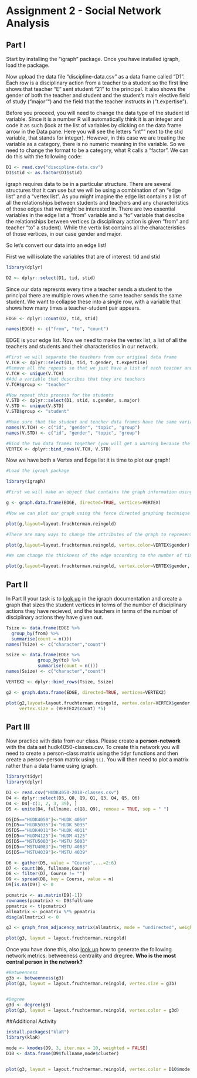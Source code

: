 # Assignment 2 - Social Network Analysis

## Part I
Start by installing the "igraph" package. Once you have installed igraph, load the package.

Now upload the data file "discipline-data.csv" as a data frame called "D1". Each row is a disciplinary action from a teacher to a student so the first line shows that teacher "E" sent student "21" to the principal. It also shows the gender of both the teacher and student and the student's main elective field of study ("major"") and the field that the teacher instructs in ("t.expertise").

Before you proceed, you will need to change the data type of the student id variable. Since it is a number R will automatically think it is an integer and code it as such (look at the list of variables by clicking on the data frame arrow in the Data pane. Here you will see the letters "int"" next to the stid variable, that stands for integer). However, in this case we are treating the variable as a category, there is no numeric meaning in the variable. So we need to change the format to be a category, what R calls a "factor". We can do this with the following code:

```{r}
D1 <- read.csv("discipline-data.csv")
D1$stid <- as.factor(D1$stid)
```

igraph requires data to be in a particular structure. There are several structures that it can use but we will be using a combination of an "edge list" and a "vertex list". As you might imagine the edge list contains a list of all the relationships between students and teachers and any characteristics of those edges that we might be interested in. There are two essential variables in the edge list a "from" variable and a "to" variable that descibe the relationships between vertices (a disciplinary action is given "from" and teacher "to" a student). While the vertix list contains all the characteristics of those vertices, in our case gender and major.

So let's convert our data into an edge list!

First we will isolate the variables that are of interest: tid and stid

```{r}
library(dplyr)

D2 <- dplyr::select(D1, tid, stid)
```

Since our data represnts every time a teacher sends a student to the principal there are multiple rows when the same teacher sends the same student. We want to collapse these into a single row, with a variable that shows how many times a teacher-student pair appears.

```{r}

EDGE <- dplyr::count(D2, tid, stid)

names(EDGE) <- c("from", "to", "count")

```

EDGE is your edge list. Now we need to make the vertex list, a list of all the teachers and students and their characteristics in our network.

```{r}

#First we will separate the teachers from our original data frame
V.TCH <- dplyr::select(D1, tid, t.gender, t.expertise)
#Remove all the repeats so that we just have a list of each teacher and their characteristics
V.TCH <- unique(V.TCH)
#Add a variable that describes that they are teachers
V.TCH$group <- "teacher"

#Now repeat this process for the students
V.STD <- dplyr::select(D1, stid, s.gender, s.major)
V.STD <- unique(V.STD)
V.STD$group <- "student"

#Make sure that the student and teacher data frames have the same variables names
names(V.TCH) <- c("id", "gender", "topic", "group")
names(V.STD) <- c("id", "gender", "topic", "group")

#Bind the two data frames together (you will get a warning because the teacher data frame has 5 types of id (A,B,C,D,E) and the student has 25 (1-30), this isn't a problem)
VERTEX <- dplyr::bind_rows(V.TCH, V.STD)

```

Now we have both a Vertex and Edge list it is time to plot our graph!

```{r}
#Load the igraph package

library(igraph)

#First we will make an object that contains the graph information using our two dataframes EDGE and VERTEX. Notice that we have made "directed = TRUE" - our graph is directed since discipline is being given from a teacher to a student.

g <- graph.data.frame(EDGE, directed=TRUE, vertices=VERTEX)

#Now we can plot our graph using the force directed graphing technique - our old friend Fruchertman-Reingold!

plot(g,layout=layout.fruchterman.reingold)

#There are many ways to change the attributes of the graph to represent different characteristics of the newtork. For example, we can color the nodes according to gender.

plot(g,layout=layout.fruchterman.reingold, vertex.color=VERTEX$gender)

#We can change the thickness of the edge according to the number of times a particular teacher has sent a particular student to the principal.

plot(g,layout=layout.fruchterman.reingold, vertex.color=VERTEX$gender, edge.width=EDGE$count)
````

## Part II

In Part II your task is to [look up](http://igraph.org/r/) in the igraph documentation and create a graph that sizes the student vertices in terms of the number of disciplinary actions they have recieved, and the teachers in terms of the number of disciplinary actions they have given out.

```{r}
Tsize <- data.frame(EDGE %>% 
  group_by(from) %>% 
  summarise(count = n()))
names(Tsize) <- c("character","count")

Ssize <- data.frame(EDGE %>%
            group_by(to) %>%
            summarise(count = n()))
names(Ssize) <- c("character","count")

VERTEX2 <- dplyr::bind_rows(Tsize, Ssize)

g2 <- graph.data.frame(EDGE, directed=TRUE, vertices=VERTEX2)

plot(g2,layout=layout.fruchterman.reingold, vertex.color=VERTEX$gender,
     vertex.size = (VERTEX2$count) *5)


```

## Part III

Now practice with data from our class. Please create a **person-network** with the data set hudk4050-classes.csv. To create this network you will need to create a person-class matrix using the tidyr functions and then create a person-person matrix using `t()`. You will then need to plot a matrix rather than a data frame using igraph.

```{r}
library(tidyr)
library(dplyr)

D3 <- read.csv("HUDK4050-2018-classes.csv")
D4 <- dplyr::select(D3, Q8, Q9, Q1, Q3, Q4, Q5, Q6) 
D4 <- D4[-c(1, 2, 3, 39), ]
D5 <- unite(D4, fullname, c(Q8, Q9), remove = TRUE, sep = " ")

D5[D5=="HUDK4050"]<-"HUDK 4050"
D5[D5=="HUDK5035"]<-"HUDK 5035"
D5[D5=="HUDK4011"]<-"HUDK 4011"
D5[D5=="HUDM4125"]<-"HUDM 4125"
D5[D5=="MSTU5003"]<-"MSTU 5003"
D5[D5=="MSTU4083"]<-"MSTU 4083"
D5[D5=="MSTU4039"]<-"MSTU 4039"

D6 <- gather(D5, value = "Course",...=2:6)
D7 <- count(D6, fullname,Course) 
D8 <- filter(D7, Course != "")
D9 <- spread(D8, key = Course, value = n) 
D9[is.na(D9)] <- 0

pcmatrix <- as.matrix(D9[-1])
rownames(pcmatrix) <- D9$fullname
ppmatrix <- t(pcmatrix)
allmatrix <- pcmatrix %*% ppmatrix
diag(allmatrix) <- 0

g3 <- graph_from_adjacency_matrix(allmatrix, mode = "undirected", weight = NULL, diag = TRUE)

plot(g3, layout = layout.fruchterman.reingold)

```

Once you have done this, also [look up](http://igraph.org/r/) how to generate the following network metrics: betweeness centrality and dregree. **Who is the most central person in the network?**

```{r}
#Betweenness
g3b <- betweenness(g3)
plot(g3, layout = layout.fruchterman.reingold, vertex.size = g3b)


#Degree
g3d <- degree(g3)
plot(g3, layout = layout.fruchterman.reingold, vertex.color = g3d)


```


##Additional Activity
```{r}
install.packages("klaR")
library(klaR)

mode <- kmodes(D9, 3, iter.max = 10, weighted = FALSE)
D10 <- data.frame(D9$fullname,mode$cluster)


plot(g3, layout = layout.fruchterman.reingold, vertex.color = D10$mode.cluster)





```



